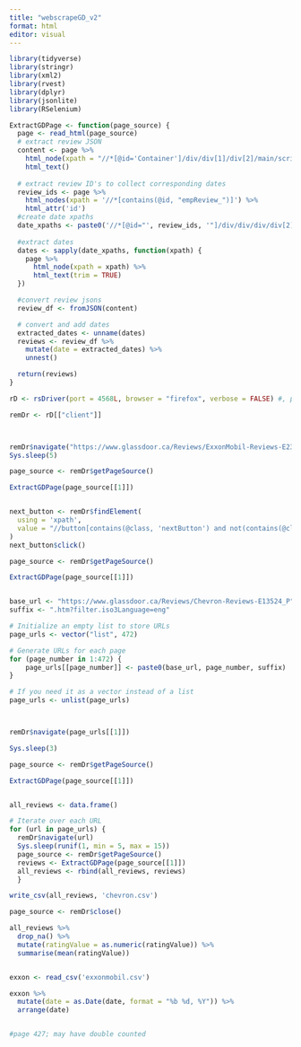```yaml
---
title: "webscrapeGD_v2"
format: html
editor: visual
---
```


```r
library(tidyverse)
library(stringr) 
library(xml2)
library(rvest) 
library(dplyr)
library(jsonlite)
library(RSelenium)

ExtractGDPage <- function(page_source) {
  page <- read_html(page_source)
  # extract review JSON
  content <- page %>% 
    html_node(xpath = "//*[@id='Container']/div/div[1]/div[2]/main/script[2]") %>% 
    html_text()
  
  # extract review ID's to collect corresponding dates
  review_ids <- page %>%
    html_nodes(xpath = '//*[contains(@id, "empReview_")]') %>%
    html_attr('id')
  #create date xpaths
  date_xpaths <- paste0('//*[@id="', review_ids, '"]/div/div/div/div[2]/div[1]/div[2]/div/span')
  
  #extract dates
  dates <- sapply(date_xpaths, function(xpath) {
    page %>%
      html_node(xpath = xpath) %>%
      html_text(trim = TRUE)
  })

  #convert review jsons
  review_df <- fromJSON(content)

  # convert and add dates
  extracted_dates <- unname(dates)
  reviews <- review_df %>% 
    mutate(date = extracted_dates) %>% 
    unnest()

  return(reviews)
}

```

```r


rD <- rsDriver(port = 4568L, browser = "firefox", verbose = FALSE) #, port = 4567L)j

remDr <- rD[["client"]]



remDr$navigate("https://www.glassdoor.ca/Reviews/ExxonMobil-Reviews-E237.htm?filter.iso3Language=eng")
Sys.sleep(5)

page_source <- remDr$getPageSource()

ExtractGDPage(page_source[[1]])


next_button <- remDr$findElement(
  using = 'xpath',
  value = "//button[contains(@class, 'nextButton') and not(contains(@class, 'disabled'))]"
)
next_button$click()

page_source <- remDr$getPageSource()

ExtractGDPage(page_source[[1]])


base_url <- "https://www.glassdoor.ca/Reviews/Chevron-Reviews-E13524_P"
suffix <- ".htm?filter.iso3Language=eng"

# Initialize an empty list to store URLs
page_urls <- vector("list", 472)

# Generate URLs for each page
for (page_number in 1:472) {
    page_urls[[page_number]] <- paste0(base_url, page_number, suffix)
}

# If you need it as a vector instead of a list
page_urls <- unlist(page_urls)



remDr$navigate(page_urls[[1]])

Sys.sleep(3)

page_source <- remDr$getPageSource()

ExtractGDPage(page_source[[1]])


all_reviews <- data.frame()

# Iterate over each URL
for (url in page_urls) {
  remDr$navigate(url)
  Sys.sleep(runif(1, min = 5, max = 15))
  page_source <- remDr$getPageSource()
  reviews <- ExtractGDPage(page_source[[1]])
  all_reviews <- rbind(all_reviews, reviews)
  }

write_csv(all_reviews, 'chevron.csv')

page_source <- remDr$close()

all_reviews %>% 
  drop_na() %>% 
  mutate(ratingValue = as.numeric(ratingValue)) %>% 
  summarise(mean(ratingValue))


exxon <- read_csv('exxonmobil.csv')

exxon %>% 
  mutate(date = as.Date(date, format = "%b %d, %Y")) %>% 
  arrange(date)


#page 427; may have double counted



```
